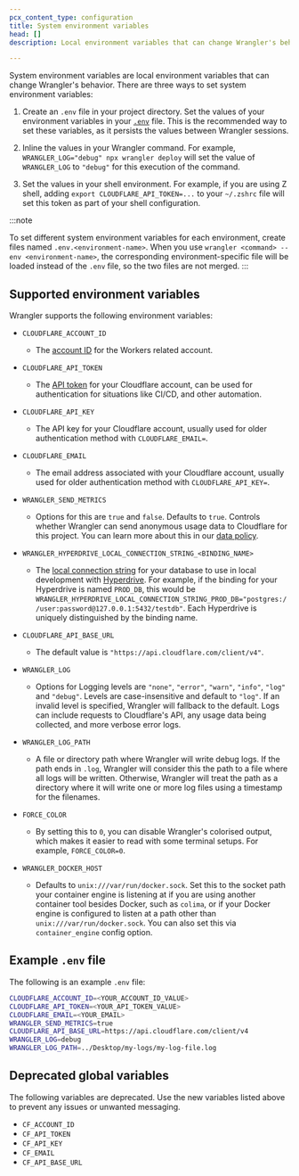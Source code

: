 ```yaml
---
pcx_content_type: configuration
title: System environment variables
head: []
description: Local environment variables that can change Wrangler's behavior.

---
```



System environment variables are local environment variables that can change Wrangler's behavior. There are three ways to set system environment variables:

1. Create an `.env` file in your project directory. Set the values of your environment variables in your [`.env`](/workers/wrangler/system-environment-variables/#example-env-file) file. This is the recommended way to set these variables, as it persists the values between Wrangler sessions.

2. Inline the values in your Wrangler command. For example, `WRANGLER_LOG="debug" npx wrangler deploy` will set the value of `WRANGLER_LOG` to `"debug"` for this execution of the command.

3. Set the values in your shell environment. For example, if you are using Z shell, adding `export CLOUDFLARE_API_TOKEN=...` to your `~/.zshrc` file will set this token as part of your shell configuration.

:::note

To set different system environment variables for each environment, create files named `.env.<environment-name>`. When you use `wrangler <command> --env <environment-name>`, the corresponding environment-specific file will be loaded instead of the `.env` file, so the two files are not merged.
:::

## Supported environment variables

Wrangler supports the following environment variables:



* `CLOUDFLARE_ACCOUNT_ID` <Type text="string" /> <MetaInfo text="optional" />

  * The [account ID](/fundamentals/account/find-account-and-zone-ids/) for the Workers related account.

* `CLOUDFLARE_API_TOKEN` <Type text="string" /> <MetaInfo text="optional" />

  * The [API token](/fundamentals/api/get-started/create-token/) for your Cloudflare account, can be used for authentication for situations like CI/CD, and other automation.

* `CLOUDFLARE_API_KEY` <Type text="string" /> <MetaInfo text="optional" />

  * The API key for your Cloudflare account, usually used for older authentication method with `CLOUDFLARE_EMAIL=`.

* `CLOUDFLARE_EMAIL` <Type text="string" /> <MetaInfo text="optional" />

  * The email address associated with your Cloudflare account, usually used for older authentication method with `CLOUDFLARE_API_KEY=`.

* `WRANGLER_SEND_METRICS` <Type text="string" /> <MetaInfo text="optional" />

  * Options for this are `true` and `false`. Defaults to `true`. Controls whether Wrangler can send anonymous usage data to Cloudflare for this project. You can learn more about this in our [data policy](https://github.com/cloudflare/workers-sdk/tree/main/packages/wrangler/telemetry.md).

* `WRANGLER_HYPERDRIVE_LOCAL_CONNECTION_STRING_<BINDING_NAME>`<Type text="string" /> <MetaInfo text="optional" />

  * The [local connection string](/hyperdrive/configuration/local-development/) for your database to use in local development with [Hyperdrive](/hyperdrive/). For example, if the binding for your Hyperdrive is named `PROD_DB`, this would be `WRANGLER_HYPERDRIVE_LOCAL_CONNECTION_STRING_PROD_DB="postgres://user:password@127.0.0.1:5432/testdb"`. Each Hyperdrive is uniquely distinguished by the binding name.

* `CLOUDFLARE_API_BASE_URL` <Type text="string" /> <MetaInfo text="optional" />

  * The default value is `"https://api.cloudflare.com/client/v4"`.

* `WRANGLER_LOG` <Type text="string" /> <MetaInfo text="optional" />

  * Options for Logging levels are `"none"`, `"error"`, `"warn"`, `"info"`, `"log"` and `"debug"`. Levels are case-insensitive and default to `"log"`. If an invalid level is specified, Wrangler will fallback to the default. Logs can include requests to Cloudflare's API, any usage data being collected, and more verbose error logs.

* `WRANGLER_LOG_PATH` <Type text="string" /> <MetaInfo text="optional" />

  * A file or directory path where Wrangler will write debug logs. If the path ends in `.log`, Wrangler will consider this the path to a file where all logs will be written. Otherwise, Wrangler will treat the path as a directory where it will write one or more log files using a timestamp for the filenames.

* `FORCE_COLOR` <Type text="string" /> <MetaInfo text="optional" />

  * By setting this to `0`, you can disable Wrangler's colorised output, which makes it easier to read with some terminal setups. For example, `FORCE_COLOR=0`.

* `WRANGLER_DOCKER_HOST` <Type text="string" /> <MetaInfo text="optional" />

  * Defaults to `unix:///var/run/docker.sock`. Set this to the socket path your container engine is listening at if you are using another container tool besides Docker, such as `colima`, or if your Docker engine is configured to listen at a path other than `unix:///var/run/docker.sock`.
    You can also set this via `container_engine` config option.



## Example `.env` file

The following is an example `.env` file:

```bash
CLOUDFLARE_ACCOUNT_ID=<YOUR_ACCOUNT_ID_VALUE>
CLOUDFLARE_API_TOKEN=<YOUR_API_TOKEN_VALUE>
CLOUDFLARE_EMAIL=<YOUR_EMAIL>
WRANGLER_SEND_METRICS=true
CLOUDFLARE_API_BASE_URL=https://api.cloudflare.com/client/v4
WRANGLER_LOG=debug
WRANGLER_LOG_PATH=../Desktop/my-logs/my-log-file.log
```

## Deprecated global variables

The following variables are deprecated. Use the new variables listed above to prevent any issues or unwanted messaging.

* `CF_ACCOUNT_ID`
* `CF_API_TOKEN`
* `CF_API_KEY`
* `CF_EMAIL`
* `CF_API_BASE_URL`

